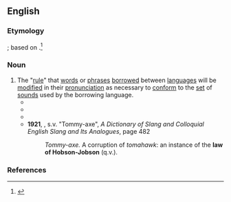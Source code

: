 ==English==
{{wikipedia|Hobson-Jobson}}

===Etymology===
{{coin|en|Edward Ellis Morris|nobycat=1}}; based on {{m|en|Hobson-Jobson}}.<ref>{{cite-magazine|year=2014|author=James Lambert|title=A much tortured expression: A new look at Hobson-Jobson.|volume=27|issue=1|page=54-88|magazine=International Journal of Lexicography|url=http://ijl.oxfordjournals.org/content/early/2013/11/27/ijl.ect037}}</ref>

===Noun===
{{head|en|noun}}

# The "[[rule]]" that [[word]]s or [[phrase]]s [[borrow]]ed between [[language]]s will be [[modify|modified]] in their [[pronunciation]] as necessary to [[conform]] to the [[set]] of [[sound]]s used by the borrowing language.
#* {{quote-book|en|year=1898|Morris|author={{w|Edward Ellis Morris}}| title=Austral English| page=xv| passage=In many places in the Dictionary, I find I have used the expression ‘'''the law of Hobson-Jobson'''.’ The name is an adaptation from the expression used by Col. Yule and Mr. Burnell as a name for their interesting Dictionary of Anglo-Indian words. The law is well recognised, though it has lacked a name, such as I now venture to give it.}}
#* {{RQ:Mencken American Language|chapter=8|section=§ 2|page=51|passage=Its variations show a familiar effort to bring a new and strange word into harmony with the language—an effort arising from what philologists call the '''law of Hobson-Jobson'''.}}
#* {{RQ:Mencken American Language|chapter=50|section=§ 3|page=344|passage=''Reckawackes'', by the '''law of Hobson-Jobson''', was turned into ''Rockaway'', and ''Pentapang'' into ''Port Tobacco''.}}
#* '''1921''', {{w|John Stephen Farmer}}, s.v. "Tommy-axe", ''A Dictionary of Slang and Colloquial English Slang and Its Analogues'', page 482
#*: ''Tommy-axe.'' A corruption of ''tomahawk'': an instance of the '''law of Hobson-Jobson''' (q.v.).

===References===
<references/>
